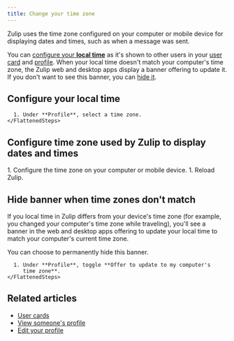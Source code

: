 ```yaml
---
title: Change your time zone
---
```




Zulip uses the time zone configured on your computer or mobile device for
displaying dates and times, such as when a message was sent.

You can [configure your **local time**](#configure-your-local-time) as it's
shown to other users in your [user card](/help/user-cards) and
[profile](/help/view-someones-profile). When your local time doesn't match your
computer's time zone, the Zulip web and desktop apps display a banner offering
to update it. If you don't want to see this banner, you can [hide
it](#hide-banner-when-time-zones-dont-match).

## Configure your local time

<Tabs>
  <TabItem label="Desktop/Web">
    <FlattenedSteps>
      <NavigationSteps target="settings/profile" />

      1. Under **Profile**, select a time zone.
    </FlattenedSteps>
  </TabItem>
</Tabs>

## Configure time zone used by Zulip to display dates and times

<Steps>
  1. Configure the time zone on your computer or mobile device.
  1. Reload Zulip.
</Steps>

## Hide banner when time zones don't match

If you local time in Zulip differs from your device's time zone (for example,
you changed your computer's time zone while traveling), you'll see a banner in
the web and desktop apps offering to update your local time to match your
computer's current time zone.

You can choose to permanently hide this banner.

<Tabs>
  <TabItem label="Desktop/Web">
    <FlattenedSteps>
      <NavigationSteps target="settings/profile" />

      1. Under **Profile**, toggle **Offer to update to my computer's
         time zone**.
    </FlattenedSteps>
  </TabItem>
</Tabs>

## Related articles

* [User cards](/help/user-cards)
* [View someone's profile](/help/view-someones-profile)
* [Edit your profile](/help/edit-your-profile)
